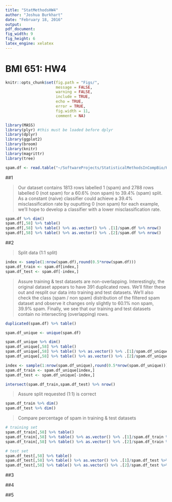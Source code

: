 ```yaml
---
title: "StatMethodsHW4"
author: "Joshua Burkhart"
date: "February 18, 2016"
output: 
pdf_document: 
fig_width: 9
fig_height: 6
latex_engine: xelatex
---
```

# BMI 651: HW4

```r
knitr::opts_chunk$set(fig.path = "Figs/",
                      message = FALSE,
                      warning = FALSE,
                      include = TRUE,
                      echo = TRUE,
                      error = TRUE,
                      fig.width = 11,
                      comment = NA)
```

```r
library(MASS)
library(plyr) #this must be loaded before dplyr 
library(dplyr)
library(ggplot2)
library(broom)
library(knitr)
library(magrittr)
library(tree)
```

```r
spam.df <- read.table("~/SoftwareProjects/StatisticalMethodsInCompBio/HW4/spam.data")
```

##1

> Our dataset contains 1813 rows labelled 1 (spam) and 2788 rows labelled 0 (not spam) for a 60.6% (non spam) to 39.4% (spam) split. As a constant (naive) classifier could achieve a 39.4% misclassification rate by ouputting 0 (non spam) for each example, we'll hope to develop a classifier with a lower misclassification rate.

```r
spam.df %>% dim()
spam.df[,58] %>% table()
spam.df[,58] %>% table() %>% as.vector() %>% .[1]/spam.df %>% nrow()
spam.df[,58] %>% table() %>% as.vector() %>% .[2]/spam.df %>% nrow()
```

##2

> Split data (1:1 split)

```r
index <- sample(1:nrow(spam.df),round(0.5*nrow(spam.df)))
spam.df_train <- spam.df[index,]
spam.df_test <- spam.df[-index,]
```

> Assure training & test datasets are non-overlapping. Interestingly, the original dataset appears to have 391 duplicated rows. We'll filter these out and resplit our data into training and test datasets. We'll also check the class (spam / non spam) distribution of the filtered spam dataset and observe it changes only slightly to 60.1% non spam, 39.9% spam. Finally, we see that our training and test datasets contain no intersecting (overlapping) rows.

```r
duplicated(spam.df) %>% table()

spam.df_unique <- unique(spam.df)

spam.df_unique %>% dim()
spam.df_unique[,58] %>% table()
spam.df_unique[,58] %>% table() %>% as.vector() %>% .[1]/spam.df_unique %>% nrow()
spam.df_unique[,58] %>% table() %>% as.vector() %>% .[2]/spam.df_unique %>% nrow()

index <- sample(1:nrow(spam.df_unique),round(0.5*nrow(spam.df_unique)))
spam.df_train <- spam.df_unique[index,]
spam.df_test <- spam.df_unique[-index,]

intersect(spam.df_train,spam.df_test) %>% nrow()
```

> Assure split requested (1:1) is correct

```r
spam.df_train %>% dim()
spam.df_test %>% dim()
```

> Compare percentage of spam in training & test datasets

```r
# training set
spam.df_train[,58] %>% table()
spam.df_train[,58] %>% table() %>% as.vector() %>% .[1]/spam.df_train %>% nrow()
spam.df_train[,58] %>% table() %>% as.vector() %>% .[2]/spam.df_train %>% nrow()

# test set
spam.df_test[,58] %>% table()
spam.df_test[,58] %>% table() %>% as.vector() %>% .[1]/spam.df_test %>% nrow()
spam.df_test[,58] %>% table() %>% as.vector() %>% .[2]/spam.df_test %>% nrow()
```

##3

##4

##5